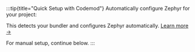 
:::tip{title="Quick Setup with Codemod"}
Automatically configure Zephyr for your project:

<PackageManagerTabs command="with-zephyr" exec={true} />

This detects your bundler and configures Zephyr automatically. [Learn more →](https://www.npmjs.com/package/with-zephyr)

For manual setup, continue below.
:::
